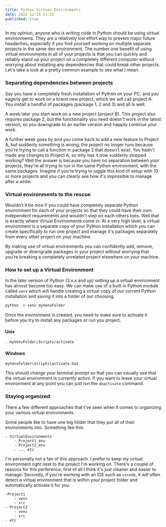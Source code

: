 ```yaml
---
title: Python Virtual Environments
date: 2022-12-15 21:15
published: true
---
```


In my opinion, anyone who is writing code in Python should be using virtual environments. 
They are a relatively low effort way to prevent major future headaches, especially if you find yourself working on 
multiple separate projects in the same dev environment. The number one benefit of using virtual environments in all of 
your projects is that you can quickly and reliably stand up your project on a completely different computer without 
worrying about installing any dependencies that could break other projects. Let's take a look at a pretty common 
example to see what I mean.

### Separating dependencies between projects

Say you have a completely fresh installation of Python on your PC, and you eagerly get to work on a brand new project, 
which we will call project A. You install a handful of packages (package 1, 2 and 3) and all is well.

A week later you start work on a new project (project B). This project also requires package 2, but the functionality 
you need doesn't work in the latest version, so you downgrade to an earlier version and happily continue your work.

A further week goes by and you come back to add a new feature to Project A, but suddenly something is wrong, the project
no longer runs because you're trying to call a function in package 2 that doesn't exist. You hadn't made any changes to 
Project A, so why has it now suddenly stopped working? Well the answer is because you have no separation between your 
projects, they're all trying to run in the same Python environment, with the same packages. Imagine if you're trying to 
juggle this kind of setup with 10 or more projects and you can clearly see how it's impossible to manage after a while.

### Virtual environments to the rescue

Wouldn't it be nice if you could have completely separate Python environment for each of your projects so that they 
could have their own independent requirements and wouldn't step on each others toes. Well that is exactly where Virtual 
Environments come in. At a very high level, a virtual environment is a separate copy of your Python installation which 
you can create specifically to run one project and manage it's packages separately from every other project on your 
machine. 

By making use of virtual environments you can confidently add, remove, upgrade or downgrade packages in your project
without worrying that you're breaking a completely unrelated project elsewhere on your machine.  

### How to set up a Virtual Environment

In the later version of Python (3.x.x and up) setting up a virtual environment has almost become too easy. We can make 
use of a built in Python module called `venv` which will handle creating a virtual copy of our current Python 
installation and saving it into a folder of our choosing.

```bash
python -m venv myVenvFolder
```

Once the environment is created, you need to make sure to activate it before you try to install any packages or run 
you project.

#### Unix
```bash
. myVenvFolder/Scripts/activate
```

#### Windows
```batch
myVenvFolder\Scripts\activate.bat
```

This should change your terminal prompt so that you can visually see that the virtual environment is currently active. 
If you want to leave your virtual environment at any point you can just run the `deactivate` command.

### Staying organized

There a few different approaches that I've seen when it comes to organizing your various virtual environments. 

Some people like to have one big folder that they put all of their environments into. Something like this:

```
- VirtualEnvironments
	- Project1_env
	- Project2_env
	- ... etc
```

I'm personally not a fan of this approach. I prefer to keep my virtual environment right next to the project I'm working 
on. There's a couple of reasons for this perference, first of all I think it's just cleaner and easier to manage. 
Secondly, if you're working with an IDE such as `vscode`, it will often detect a virtual environment that is within your
project folder and automatically activate it for you.

```
-Project1
	- venv
	- src 
- Project2
	- venv
	- src
- etc
```